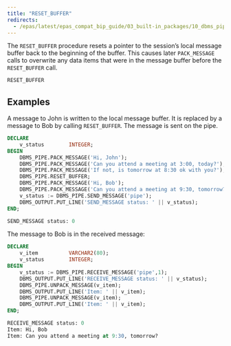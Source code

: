 ```yaml
---
title: "RESET_BUFFER"
redirects:
  - /epas/latest/epas_compat_bip_guide/03_built-in_packages/10_dbms_pipe/07_reset_buffer/ #generated for docs/epas/reorg-role-use-case-mode
---
```


The `RESET_BUFFER` procedure resets a pointer to the session’s local message buffer back to the beginning of the buffer. This causes later `PACK_MESSAGE` calls to overwrite any data items that were in the message buffer before the `RESET_BUFFER` call.

```sql
RESET_BUFFER
```

## Examples

A message to John is written to the local message buffer. It is replaced by a message to Bob by calling `RESET_BUFFER`. The message is sent on the pipe.

```sql
DECLARE
    v_status        INTEGER;
BEGIN
    DBMS_PIPE.PACK_MESSAGE('Hi, John');
    DBMS_PIPE.PACK_MESSAGE('Can you attend a meeting at 3:00, today?');
    DBMS_PIPE.PACK_MESSAGE('If not, is tomorrow at 8:30 ok with you?');
    DBMS_PIPE.RESET_BUFFER;
    DBMS_PIPE.PACK_MESSAGE('Hi, Bob');
    DBMS_PIPE.PACK_MESSAGE('Can you attend a meeting at 9:30, tomorrow?');
    v_status := DBMS_PIPE.SEND_MESSAGE('pipe');
    DBMS_OUTPUT.PUT_LINE('SEND_MESSAGE status: ' || v_status);
END;

SEND_MESSAGE status: 0
```

The message to Bob is in the received message:

```sql
DECLARE
    v_item          VARCHAR2(80);
    v_status        INTEGER;
BEGIN
    v_status := DBMS_PIPE.RECEIVE_MESSAGE('pipe',1);
    DBMS_OUTPUT.PUT_LINE('RECEIVE_MESSAGE status: ' || v_status);
    DBMS_PIPE.UNPACK_MESSAGE(v_item);
    DBMS_OUTPUT.PUT_LINE('Item: ' || v_item);
    DBMS_PIPE.UNPACK_MESSAGE(v_item);
    DBMS_OUTPUT.PUT_LINE('Item: ' || v_item);
END;

RECEIVE_MESSAGE status: 0
Item: Hi, Bob
Item: Can you attend a meeting at 9:30, tomorrow?
```
